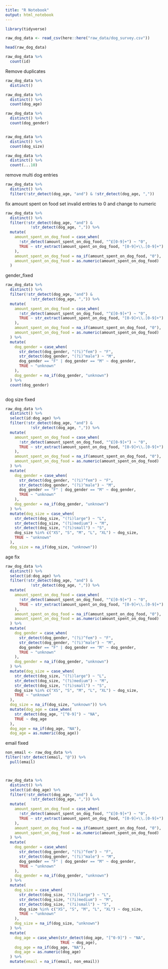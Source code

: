 ```yaml
---
title: "R Notebook"
output: html_notebook
---
```


```r
library(tidyverse)
```



```r
raw_dog_data <- read_csv(here::here("raw_data/dog_survey.csv"))
```






```r
head(raw_dog_data)
```


```r
raw_dog_data %>% 
  count(id)
```


Remove duplicates

```r
raw_dog_data %>% 
  distinct()
```


```r
raw_dog_data %>% 
  distinct() %>% 
  count(dog_age)

raw_dog_data %>% 
  distinct() %>% 
  count(dog_gender)


raw_dog_data %>% 
  distinct() %>% 
  count(dog_size)

raw_dog_data %>% 
  distinct() %>% 
  count(...10)
```

remove multi dog entries

```r
raw_dog_data %>% 
  distinct() %>% 
  filter(!str_detect(dog_age, "and") & !str_detect(dog_age, ","))
```

fix amount spent on food set invalid entries to 0 and change to numeric

```r
raw_dog_data %>%
  distinct() %>%
  filter(!str_detect(dog_age, "and") &
           !str_detect(dog_age, ",")) %>%
  mutate(
    amount_spent_on_dog_food = case_when(
      !str_detect(amount_spent_on_dog_food, "^£[0-9]+") ~ "0",
      TRUE ~ str_extract(amount_spent_on_dog_food, "[0-9]+\\.[0-9]+")
    ),
    amount_spent_on_dog_food = na_if(amount_spent_on_dog_food, "0"),
    amount_spent_on_dog_food = as.numeric(amount_spent_on_dog_food)
  ) 
```
gender_fixed

```r
raw_dog_data %>%
  distinct() %>%
  filter(!str_detect(dog_age, "and") &
           !str_detect(dog_age, ",")) %>%
  mutate(
    amount_spent_on_dog_food = case_when(
      !str_detect(amount_spent_on_dog_food, "^£[0-9]+") ~ "0",
      TRUE ~ str_extract(amount_spent_on_dog_food, "[0-9]+\\.[0-9]+")
    ),
    amount_spent_on_dog_food = na_if(amount_spent_on_dog_food, "0"),
    amount_spent_on_dog_food = as.numeric(amount_spent_on_dog_food)
  ) %>%
  mutate(
    dog_gender = case_when(
      str_detect(dog_gender, "(?i)^fem") ~ "F",
      str_detect(dog_gender, "(?i)^male") ~ "M",
      dog_gender == "F" | dog_gender == "M" ~ dog_gender,
      TRUE ~ "unknown"
    ),
    dog_gender = na_if(dog_gender, "unknown")
  ) %>%
  count(dog_gender)



```


dog size fixed 


```r
raw_dog_data %>%
  distinct() %>%
  select(id:dog_age) %>% 
  filter(!str_detect(dog_age, "and") &
           !str_detect(dog_age, ",")) %>%
  mutate(
    amount_spent_on_dog_food = case_when(
      !str_detect(amount_spent_on_dog_food, "^£[0-9]+") ~ "0",
      TRUE ~ str_extract(amount_spent_on_dog_food, "[0-9]+\\.[0-9]+")
    ),
    amount_spent_on_dog_food = na_if(amount_spent_on_dog_food, "0"),
    amount_spent_on_dog_food = as.numeric(amount_spent_on_dog_food)
  ) %>%
  mutate(
    dog_gender = case_when(
      str_detect(dog_gender, "(?i)^fem") ~ "F",
      str_detect(dog_gender, "(?i)^male") ~ "M",
      dog_gender == "F" | dog_gender == "M" ~ dog_gender,
      TRUE ~ "unknown"
    ),
    dog_gender = na_if(dog_gender, "unknown")
  ) %>%
  mutate(dog_size = case_when(
    str_detect(dog_size, "(?i)large") ~ "L",
    str_detect(dog_size, "(?i)medium") ~ "M",
    str_detect(dog_size, "(?i)small") ~ "S",
    dog_size %in% c("XS", "S", "M", "L", "XL") ~ dog_size,
    TRUE ~ "unknown"
  ), 
  dog_size = na_if(dog_size, "unknown"))

```
age fix

```r
raw_dog_data %>%
  distinct() %>%
  select(id:dog_age) %>% 
  filter(!str_detect(dog_age, "and") &
           !str_detect(dog_age, ",")) %>%
  mutate(
    amount_spent_on_dog_food = case_when(
      !str_detect(amount_spent_on_dog_food, "^£[0-9]+") ~ "0",
      TRUE ~ str_extract(amount_spent_on_dog_food, "[0-9]+\\.[0-9]+")
    ),
    amount_spent_on_dog_food = na_if(amount_spent_on_dog_food, "0"),
    amount_spent_on_dog_food = as.numeric(amount_spent_on_dog_food)
  ) %>%
  mutate(
    dog_gender = case_when(
      str_detect(dog_gender, "(?i)^fem") ~ "F",
      str_detect(dog_gender, "(?i)^male") ~ "M",
      dog_gender == "F" | dog_gender == "M" ~ dog_gender,
      TRUE ~ "unknown"
    ),
    dog_gender = na_if(dog_gender, "unknown")
  ) %>%
  mutate(dog_size = case_when(
    str_detect(dog_size, "(?i)large") ~ "L",
    str_detect(dog_size, "(?i)medium") ~ "M",
    str_detect(dog_size, "(?i)small") ~ "S",
    dog_size %in% c("XS", "S", "M", "L", "XL") ~ dog_size,
    TRUE ~ "unknown"
  ), 
  dog_size = na_if(dog_size, "unknown")) %>% 
  mutate(dog_age = case_when(
    str_detect(dog_age, "[^0-9]") ~ "NA",
    TRUE ~ dog_age
  ),
  dog_age = na_if(dog_age, "NA"),
  dog_age = as.numeric(dog_age)) 

```
email fixed

```r
non_email <- raw_dog_data %>% 
filter(!str_detect(email, "@")) %>% 
  pull(email)



raw_dog_data %>%
  distinct() %>%
  select(id:dog_age) %>%
  filter(!str_detect(dog_age, "and") &
           !str_detect(dog_age, ",")) %>%
  mutate(
    amount_spent_on_dog_food = case_when(
      !str_detect(amount_spent_on_dog_food, "^£[0-9]+") ~ "0",
      TRUE ~ str_extract(amount_spent_on_dog_food, "[0-9]+\\.[0-9]+")
    ),
    amount_spent_on_dog_food = na_if(amount_spent_on_dog_food, "0"),
    amount_spent_on_dog_food = as.numeric(amount_spent_on_dog_food)
  ) %>%
  mutate(
    dog_gender = case_when(
      str_detect(dog_gender, "(?i)^fem") ~ "F",
      str_detect(dog_gender, "(?i)^male") ~ "M",
      dog_gender == "F" | dog_gender == "M" ~ dog_gender,
      TRUE ~ "unknown"
    ),
    dog_gender = na_if(dog_gender, "unknown")
  ) %>%
  mutate(
    dog_size = case_when(
      str_detect(dog_size, "(?i)large") ~ "L",
      str_detect(dog_size, "(?i)medium") ~ "M",
      str_detect(dog_size, "(?i)small") ~ "S",
      dog_size %in% c("XS", "S", "M", "L", "XL") ~ dog_size,
      TRUE ~ "unknown"
    ),
    dog_size = na_if(dog_size, "unknown")
  ) %>%
  mutate(
    dog_age = case_when(str_detect(dog_age, "[^0-9]") ~ "NA",
                        TRUE ~ dog_age),
    dog_age = na_if(dog_age, "NA"),
    dog_age = as.numeric(dog_age)
  ) %>%
  mutate(email = na_if(email, non_email))
```


